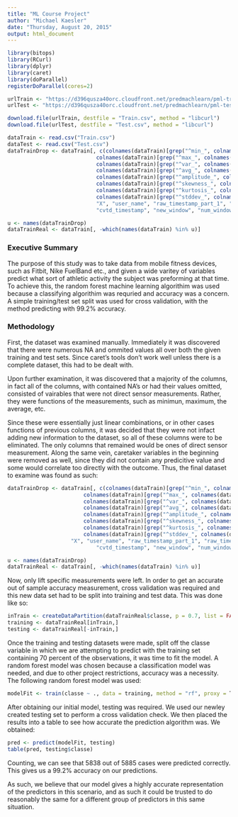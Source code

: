 ```yaml
---
title: "ML Course Project"
author: "Michael Kaesler"
date: "Thursday, August 20, 2015"
output: html_document
---
```

```r
library(bitops)
library(RCurl)
library(dplyr)
library(caret)
library(doParallel)
registerDoParallel(cores=2)

urlTrain <- "https://d396qusza40orc.cloudfront.net/predmachlearn/pml-training.csv"
urlTest <- "https://d396qusza40orc.cloudfront.net/predmachlearn/pml-testing.csv"

download.file(urlTrain, destfile = "Train.csv", method = "libcurl")
download.file(urlTest, destfile = "Test.csv", method = "libcurl")

dataTrain <- read.csv("Train.csv")
dataTest <- read.csv("Test.csv")
dataTrainDrop <- dataTrain[, c(colnames(dataTrain)[grep("^min_", colnames(dataTrain))],
                            colnames(dataTrain)[grep("^max_", colnames(dataTrain))],
                            colnames(dataTrain)[grep("^var_", colnames(dataTrain))],
                            colnames(dataTrain)[grep("^avg_", colnames(dataTrain))],
                            colnames(dataTrain)[grep("^amplitude_", colnames(dataTrain))],
                            colnames(dataTrain)[grep("^skewness_", colnames(dataTrain))],
                            colnames(dataTrain)[grep("^kurtosis_", colnames(dataTrain))],
                            colnames(dataTrain)[grep("^stddev_", colnames(dataTrain))],
                            "X", "user_name", "raw_timestamp_part_1", "raw_timestamp_part_2",
                            "cvtd_timestamp", "new_window", "num_window")]

u <- names(dataTrainDrop)
dataTrainReal <- dataTrain[, -which(names(dataTrain) %in% u)]
```


### Executive Summary

The purpose of this study was to take data from mobile fitness devices, such as Fitbit, Nike FuelBand etc., and given a wide varitey of variables predict what sort of athletic activity the subject was preforming at that time. To achieve this, the random forest machine learning algorithim was used because a classifying algorithim was requried and accuracy was a concern. A simple training/test set split was used for cross validation, with the method predicting with 99.2% accuracy. 

### Methodology

First, the dataset was examined manually. Immediately it was discovered that there were numerous NA and ommited values all over both the given training and test sets. Since caret's tools don't work well unless there is a complete dataset, this had to be dealt with. 

Upon further examination, it was discovered that a majority of the columns, in fact all of the columns, with contained NA's or had their values omitted, consisted of vairables that were not direct sensor measurements. Rather, they were functions of the measurements, such as minimun, maximum, the average, etc. 

Since these were essentially just linear combinations, or in other cases functions of previous columns, it was decided that they were not infact adding new information to the dataset, so all of these columns were to be eliminated. The only columns that remained would be ones of direct sensor measurement. Along the same vein, caretaker variables in the beginning were removed as well, since they did not contain any predicitive value and some would correlate too directly with the outcome. Thus, the final dataset to examine was found as such: 

``` r
dataTrainDrop <- dataTrain[, c(colnames(dataTrain)[grep("^min_", colnames(dataTrain))],
                        colnames(dataTrain)[grep("^max_", colnames(dataTrain))],
                        colnames(dataTrain)[grep("^var_", colnames(dataTrain))],
                        colnames(dataTrain)[grep("^avg_", colnames(dataTrain))],
                        colnames(dataTrain)[grep("^amplitude_", colnames(dataTrain))],
                        colnames(dataTrain)[grep("^skewness_", colnames(dataTrain))],
                        colnames(dataTrain)[grep("^kurtosis_", colnames(dataTrain))],
                        colnames(dataTrain)[grep("^stddev_", colnames(dataTrain))],
                    "X", "user_name", "raw_timestamp_part_1", "raw_timestamp_part_2",
                            "cvtd_timestamp", "new_window", "num_window")]

u <- names(dataTrainDrop)
dataTrainReal <- dataTrain[, -which(names(dataTrain) %in% u)]
```

Now, only lift specific measurements were left. In order to get an accurate out of sample accuracy measurement, cross validation was required and this new data set had to be split into training and test data. This was done like so:
``` r
inTrain <- createDataPartition(dataTrainReal$classe, p = 0.7, list = FALSE)
training <- dataTrainReal[inTrain,]
testing <- dataTrainReal[-inTrain,]
```

Once the training and testing datasets were made, split off the classe variable in which we are attempting to predict with the training set containing 70 percent of the observations, it was time to fit the model. A random forest model was chosen because a classification model was needed, and due to other project restrictions, accuracy was a necessity. The following random forest model was used:
```r
modelFit <- train(classe ~ ., data = training, method = "rf", proxy = T)
```

After obtaining our initial model, testing was required. We used our newley created testing set to perform a cross validation check. We then placed the results into a table to see how accurate the prediction algorithm was. We obtained:
``` r
pred <- predict(modelFit, testing)
table(pred, testing$classe)
```

Counting, we can see that 5838 out of 5885 cases were predicted correctly. This gives us a 99.2% accuracy on our predictions. 

As such, we believe that our model gives a highly accurate representation of the predictors in this scenario, and as such it could be trusted to do reasonably the same for a different group of predictors in this same situation.